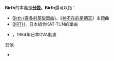 '''Birth'''的本義是'''[[分娩|分娩]]'''。'''Birth'''還可以指：
* [[Birth_(喜多村英梨單曲)|Birth (喜多村英梨單曲)]]，《[[神不在的星期天|神不在的星期天]]》主題曲
* [[BIRTH|BIRTH]]，日本組合KAT-TUN的單曲
* {{Link-ja|BIRTH (OVA)|BIRTH (OVA)}}，1984年日本OVA動畫
;其他
* {{lookfrom}}
{{disambig|cat=非中文名称消歧义}}